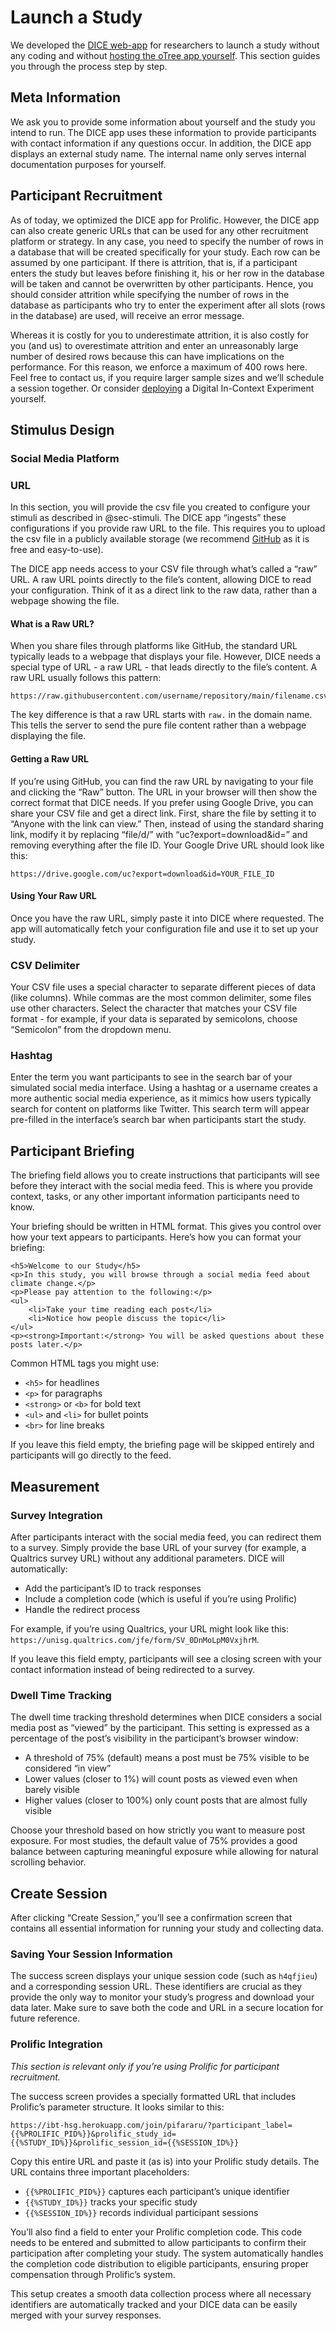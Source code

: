 # Launch a Study {#sec-launch}

We developed the [DICE web-app](https://www.dice-app.org/) for researchers to launch a study without any coding and without [hosting the oTree app yourself](deployment.qmd#sec-deployment). This section guides you through the process step by step.

## Meta Information

We ask you to provide some information about yourself and the study you intend to run. The DICE app uses these information to provide participants with contact information if any questions occur. In addition, the DICE app displays an external study name. The internal name only serves internal documentation purposes for yourself.

## Participant Recruitment

As of today, we optimized the DICE app for Prolific. However, the DICE app can also create generic URLs that can be used for any other recruitment platform or strategy. In any case, you need to specify the number of rows in a database that will be created specifically for your study. Each row can be assumed by one participant. If there is attrition, that is, if a participant enters the study but leaves before finishing it, his or her row in the database will be taken and cannot be overwritten by other participants. Hence, you should consider attrition while specifying the number of rows in the database as participants who try to enter the experiment after all slots (rows in the database) are used, will receive an error message.

Whereas it is costly for you to underestimate attrition, it is also costly for you (and us) to overestimate attrition and enter an unreasonably large number of desired rows because this can have implications on the performance. For this reason, we enforce a maximum of 400 rows here. Feel free to contact us, if you require larger sample sizes and we'll schedule a session together. Or consider [deploying](deployment.qmd#sec-deploy) a Digital In-Context Experiment yourself.

## Stimulus Design

### Social Media Platform

### URL

In this section, you will provide the csv file you created to configure your stimuli as described in @sec-stimuli. The DICE app "ingests" these configurations if you provide raw URL to the file. This requires you to upload the csv file in a publicly available storage (we recommend [GitHub](https://github.com/) as it is free and easy-to-use). 

The DICE app needs access to your CSV file through what's called a "raw" URL. A raw URL points directly to the file's content, allowing DICE to read your configuration. Think of it as a direct link to the raw data, rather than a webpage showing the file.

#### What is a Raw URL?
When you share files through platforms like GitHub, the standard URL typically leads to a webpage that displays your file. However, DICE needs a special type of URL - a raw URL - that leads directly to the file's content. A raw URL usually follows this pattern:

```
https://raw.githubusercontent.com/username/repository/main/filename.csv
```

The key difference is that a raw URL starts with `raw.` in the domain name. This tells the server to send the pure file content rather than a webpage displaying the file.

#### Getting a Raw URL
If you're using GitHub, you can find the raw URL by navigating to your file and clicking the "Raw" button. The URL in your browser will then show the correct format that DICE needs.
If you prefer using Google Drive, you can share your CSV file and get a direct link. First, share the file by setting it to "Anyone with the link can view." Then, instead of using the standard sharing link, modify it by replacing "file/d/" with "uc?export=download&id=" and removing everything after the file ID. Your Google Drive URL should look like this:

```
https://drive.google.com/uc?export=download&id=YOUR_FILE_ID
```

#### Using Your Raw URL
Once you have the raw URL, simply paste it into DICE where requested. The app will automatically fetch your configuration file and use it to set up your study.


### CSV Delimiter
Your CSV file uses a special character to separate different pieces of data (like columns). While commas are the most common delimiter, some files use other characters. Select the character that matches your CSV file format - for example, if your data is separated by semicolons, choose "Semicolon" from the dropdown menu.

### Hashtag
Enter the term you want participants to see in the search bar of your simulated social media interface. Using a hashtag or a username creates a more authentic social media experience, as it mimics how users typically search for content on platforms like Twitter. This search term will appear pre-filled in the interface's search bar when participants start the study.

## Participant Briefing

The briefing field allows you to create instructions that participants will see before they interact with the social media feed. This is where you provide context, tasks, or any other important information participants need to know.

Your briefing should be written in HTML format. This gives you control over how your text appears to participants. Here's how you can format your briefing:

```
<h5>Welcome to our Study</h5>
<p>In this study, you will browse through a social media feed about climate change.</p>
<p>Please pay attention to the following:</p>
<ul>
    <li>Take your time reading each post</li>
    <li>Notice how people discuss the topic</li>
</ul>
<p><strong>Important:</strong> You will be asked questions about these posts later.</p>
```

Common HTML tags you might use:

- `<h5>` for headlines
- `<p>` for paragraphs
- `<strong>` or `<b>` for bold text
- `<ul>` and `<li>` for bullet points
- `<br>` for line breaks

If you leave this field empty, the briefing page will be skipped entirely and participants will go directly to the feed.


## Measurement

### Survey Integration

After participants interact with the social media feed, you can redirect them to a survey. Simply provide the base URL of your survey (for example, a Qualtrics survey URL) without any additional parameters. DICE will automatically:

- Add the participant's ID to track responses
- Include a completion code (which is useful if you're using Prolific)
- Handle the redirect process

For example, if you're using Qualtrics, your URL might look like this: `https://unisg.qualtrics.com/jfe/form/SV_0DnMoLpM0VxjhrM`.

If you leave this field empty, participants will see a closing screen with your contact information instead of being redirected to a survey.

### Dwell Time Tracking
The dwell time tracking threshold determines when DICE considers a social media post as "viewed" by the participant. This setting is expressed as a percentage of the post's visibility in the participant's browser window:

- A threshold of 75% (default) means a post must be 75% visible to be considered "in view"
- Lower values (closer to 1%) will count posts as viewed even when barely visible
- Higher values (closer to 100%) only count posts that are almost fully visible

Choose your threshold based on how strictly you want to measure post exposure. For most studies, the default value of 75% provides a good balance between capturing meaningful exposure while allowing for natural scrolling behavior.

## Create Session

After clicking "Create Session," you'll see a confirmation screen that contains all essential information for running your study and collecting data.

### Saving Your Session Information
The success screen displays your unique session code (such as `h4qfjieu`) and a corresponding session URL. These identifiers are crucial as they provide the only way to monitor your study's progress and download your data later. Make sure to save both the code and URL in a secure location for future reference.

### Prolific Integration
_This section is relevant only if you're using Prolific for participant recruitment._

The success screen provides a specially formatted URL that includes Prolific's parameter structure. It looks similar to this:

```
https://ibt-hsg.herokuapp.com/join/pifararu/?participant_label={{%PROLIFIC_PID%}}&prolific_study_id={{%STUDY_ID%}}&prolific_session_id={{%SESSION_ID%}}
```

Copy this entire URL and paste it (as is) into your Prolific study details. The URL contains three important placeholders:

- `{{%PROLIFIC_PID%}}` captures each participant's unique identifier
- `{{%STUDY_ID%}}` tracks your specific study
- `{{%SESSION_ID%}}` records individual participant sessions

You'll also find a field to enter your Prolific completion code. This code needs to be entered and submitted to allow participants to confirm their participation after completing your study. The system automatically handles the completion code distribution to eligible participants, ensuring proper compensation through Prolific's system.

This setup creates a smooth data collection process where all necessary identifiers are automatically tracked and your DICE data can be easily merged with your survey responses.
